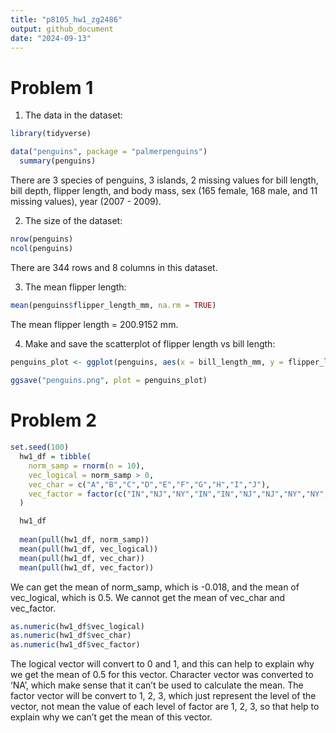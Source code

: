 ```yaml
---
title: "p8105_hw1_zg2486"
output: github_document
date: "2024-09-13"
---
```


# Problem 1

1. The data in the dataset:
```r
library(tidyverse)

data("penguins", package = "palmerpenguins") 
  summary(penguins)
```
There are 3 species of penguins, 3 islands, 2 missing values for bill length, bill depth, flipper length, and body mass, sex (165 female, 168 male, and 11 missing values), year (2007 - 2009).

2. The size of the dataset:

```r
nrow(penguins)
ncol(penguins)
```
There are 344 rows and 8 columns in this dataset.
 
3. The mean flipper length:
```r
mean(penguins$flipper_length_mm, na.rm = TRUE)
```
The mean flipper length = 200.9152 mm.
 
4. Make and save the scatterplot of flipper length vs bill length:
```r
penguins_plot <- ggplot(penguins, aes(x = bill_length_mm, y = flipper_length_mm, colour = species))+ geom_point()
  
ggsave("penguins.png", plot = penguins_plot) 
```


# Problem 2

```r
set.seed(100)
  hw1_df = tibble(
    norm_samp = rnorm(n = 10),
    vec_logical = norm_samp > 0,
    vec_char = c("A","B","C","D","E","F","G","H","I","J"),
    vec_factor = factor(c("IN","NJ","NY","IN","IN","NJ","NJ","NY","NY","NJ"))
  )

  hw1_df
  
  mean(pull(hw1_df, norm_samp))
  mean(pull(hw1_df, vec_logical))
  mean(pull(hw1_df, vec_char))
  mean(pull(hw1_df, vec_factor))
```
We can get the mean of norm_samp, which is -0.018, and the mean of vec_logical, which is 0.5. We cannot get the mean of vec_char and vec_factor.

```r
as.numeric(hw1_df$vec_logical)
as.numeric(hw1_df$vec_char)
as.numeric(hw1_df$vec_factor)
```
The logical vector will convert to 0 and 1, and this can help to explain why we get the mean of 0.5 for this vector. Character vector was converted to 'NA', which make sense that it can't be used to calculate the mean. The factor vector will be convert to 1, 2, 3, which just represent the level of the vector, not mean the value of each level of factor are 1, 2, 3, so that help to explain why we can't get the mean of this vector.
